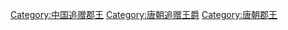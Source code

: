 [[Category:中国追赠郡王|Category:中国追赠郡王]]
[[Category:唐朝追赠王爵|Category:唐朝追赠王爵]]
[[Category:唐朝郡王|Category:唐朝郡王]]